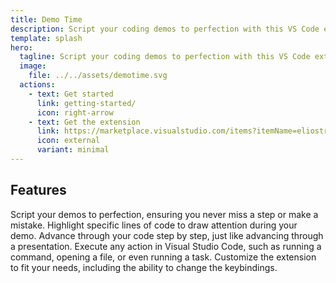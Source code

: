 ```yaml
---
title: Demo Time
description: Script your coding demos to perfection with this VS Code extension - no typos, no missteps, just flawless, stress-free presentations every time.
template: splash
hero:
  tagline: Script your coding demos to perfection with this VS Code extension - no typos, no missteps, just flawless, stress-free presentations every time. Execute each demo step seamlessly, just like advancing through a presentation!
  image:
    file: ../../assets/demotime.svg
  actions:
    - text: Get started
      link: getting-started/
      icon: right-arrow
    - text: Get the extension
      link: https://marketplace.visualstudio.com/items?itemName=eliostruyf.vscode-demo-time
      icon: external
      variant: minimal
---
```



## Features

<CardGrid stagger>
	<Card title="Script your demos to avoid misstep" icon="rocket">
		Script your demos to perfection, ensuring you never miss a step or make a mistake.
	</Card>
	<Card title="Highlight code" icon="pen">
		Highlight specific lines of code to draw attention during your demo.
	</Card>
	<Card title="Navigate like slides" icon="laptop">
		Advance through your code step by step, just like advancing through a presentation.
	</Card>
	<Card title="Execute any action in Visual Studio Code" icon="seti:html">
		Execute any action in Visual Studio Code, such as running a command, opening a file, or even running a task.
	</Card>
	<Card title="Customizable" icon="setting">
		Customize the extension to fit your needs, including the ability to change the keybindings.
	</Card>
</CardGrid>
